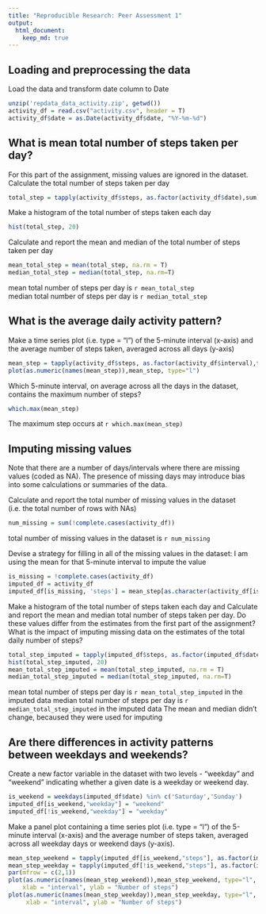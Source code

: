 ```yaml
---
title: "Reproducible Research: Peer Assessment 1"
output: 
  html_document:
    keep_md: true
---
```



## Loading and preprocessing the data
Load the data and transform date column to Date
```r
unzip('repdata_data_activity.zip', getwd())
activity_df = read.csv("activity.csv", header = T)
activity_df$date = as.Date(activity_df$date, "%Y-%m-%d")
```

## What is mean total number of steps taken per day?
For this part of the assignment, missing values are ignored in the dataset.
Calculate the total number of steps taken per day
```r
total_step = tapply(activity_df$steps, as.factor(activity_df$date),sum)
```

Make a histogram of the total number of steps taken each day
```r
hist(total_step, 20)
```

Calculate and report the mean and median of the total number of steps taken per day
```r
mean_total_step = mean(total_step, na.rm = T)
median_total_step = median(total_step, na.rm=T)
```
mean total number of steps per day is `r mean_total_step`  
median total number of steps per day is `r median_total_step`

## What is the average daily activity pattern?
Make a time series plot (i.e. type = "l") of the 5-minute interval (x-axis) and the average number of steps taken, averaged across all days (y-axis)
```r
mean_step = tapply(activity_df$steps, as.factor(activity_df$interval),function(x) mean(x,na.rm=T))
plot(as.numeric(names(mean_step)),mean_step, type="l")

```

Which 5-minute interval, on average across all the days in the dataset, contains the maximum number of steps?
```r
which.max(mean_step)
```
The maximum step occurs at `r which.max(mean_step)`

## Imputing missing values
Note that there are a number of days/intervals where there are missing values (coded as NA). The presence of missing days may introduce bias into some calculations or summaries of the data.

Calculate and report the total number of missing values in the dataset (i.e. the total number of rows with NAs)
```r
num_missing = sum(!complete.cases(activity_df))
```
total number of missing values in the dataset is `r num_missing`

Devise a strategy for filling in all of the missing values in the dataset: I am using  the mean for that 5-minute interval to impute the value
```r
is_missing = !complete.cases(activity_df)
imputed_df = activity_df
imputed_df[is_missing, 'steps'] = mean_step[as.character(activity_df[is_missing,'interval'])]
```
   

Make a histogram of the total number of steps taken each day and Calculate and report the mean and median total number of steps taken per day. Do these values differ from the estimates from the first part of the assignment? What is the impact of imputing missing data on the estimates of the total daily number of steps?
```r
total_step_imputed = tapply(imputed_df$steps, as.factor(imputed_df$date),sum)
hist(total_step_imputed, 20)
mean_total_step_imputed = mean(total_step_imputed, na.rm = T)
median_total_step_imputed = median(total_step_imputed, na.rm=T)
```
mean total number of steps per day is `r mean_total_step_imputed` in the imputed data 
median total number of steps per day is `r median_total_step_imputed` in the imputed data
The mean and median didn't change, becaused they were used for imputing

## Are there differences in activity patterns between weekdays and weekends?
Create a new factor variable in the dataset with two levels - "weekday" and "weekend" indicating whether a given date is a weekday or weekend day.
```r
is_weekend = weekdays(imputed_df$date) %in% c('Saturday','Sunday')
imputed_df[is_weekend,"weekday"] = "weekend"
imputed_df[!is_weekend,"weekday"] = "weekday"
```

Make a panel plot containing a time series plot (i.e. type = "l") of the 5-minute interval (x-axis) and the average number of steps taken, averaged across all weekday days or weekend days (y-axis). 
```r
mean_step_weekend = tapply(imputed_df[is_weekend,"steps"], as.factor(imputed_df[is_weekend,"interval"]),mean)
mean_step_weekday = tapply(imputed_df[!is_weekend,"steps"], as.factor(imputed_df[!is_weekend,"interval"]),mean)
par(mfrow = c(2,1))
plot(as.numeric(names(mean_step_weekend)),mean_step_weekend, type="l", main ="Weekend", 
    xlab = "interval", ylab = "Number of steps")
plot(as.numeric(names(mean_step_weekday)),mean_step_weekday, type="l", main = "Weekday",
     xlab = "interval", ylab = "Number of steps")
```


